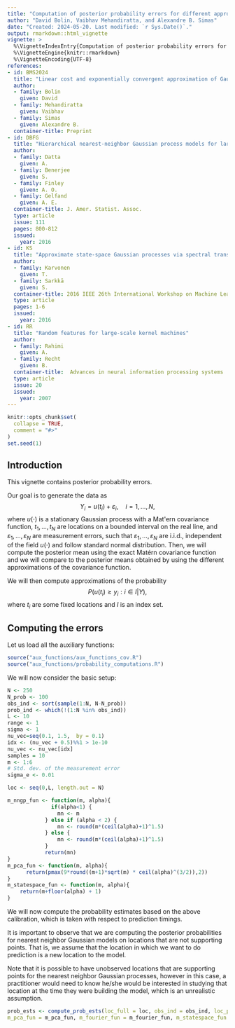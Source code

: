 ```yaml
---
title: "Computation of posterior probability errors for different approximations of the Matérn covariance function"
author: "David Bolin, Vaibhav Mehandiratta, and Alexandre B. Simas"
date: "Created: 2024-05-20. Last modified: `r Sys.Date()`."
output: rmarkdown::html_vignette
vignette: >
  %\VignetteIndexEntry{Computation of posterior probability errors for different approximations of the Matérn covariance function}
  %\VignetteEngine{knitr::rmarkdown}
  %\VignetteEncoding{UTF-8}
references:
- id: BMS2024
  title: "Linear cost and exponentially convergent approximation of Gaussian Matérn stochastic processes"
  author:
  - family: Bolin
    given: David
  - family: Mehandiratta
    given: Vaibhav
  - family: Simas
    given: Alexandre B.
  container-title: Preprint
- id: DBFG
  title: "Hierarchical nearest-neighbor Gaussian process models for large geostatistical datasets"
  author:
  - family: Datta
    given: A.
  - family: Benerjee
    given: S. 
  - family: Finley
    given: A. O.
  - family: Gelfand
    given: A. E.
  container-title: J. Amer. Statist. Assoc.
  type: article
  issue: 111
  pages: 800-812
  issued:
    year: 2016
- id: KS
  title: "Approximate state-space Gaussian processes via spectral transformation"
  author:
  - family: Karvonen
    given: T.
  - family: Sarkkä
    given: S. 
  container-title: 2016 IEEE 26th International Workshop on Machine Learning for Signal Processing (MLSP)
  type: article
  pages: 1-6
  issued:
    year: 2016
- id: RR
  title: "Random features for large-scale kernel machines"
  author:
  - family: Rahimi
    given: A.
  - family: Recht
    given: B.
  container-title:  Advances in neural information processing systems
  type: article
  issue: 20
  issued:
    year: 2007
---
```


```r
knitr::opts_chunk$set(
  collapse = TRUE,
  comment = "#>"
)
set.seed(1)
```

## Introduction

This vignette contains posterior probability errors.

Our goal is to generate the data as 
$$Y_i = u(t_i) + \varepsilon_i,\quad i=1,\ldots,N,$$
where $u(\cdot)$ is a stationary Gaussian process with a Mat\'ern covariance function, $t_1,\ldots,t_N$ are locations on a bounded interval on the real line, and $\varepsilon_1,\ldots,\varepsilon_N$ are measurement errors, such that $\varepsilon_1,\ldots,\varepsilon_N$ are i.i.d., independent of the field $u(\cdot)$ and follow standard normal distribution. Then, we will compute the posterior mean using the exact Matérn covariance function and we will compare to the posterior means obtained by using the different approximations of the covariance function.

We will then compute approximations of the probability
$$P(u(t_i)  \geq y_i: i\in I | Y),$$
where $t_i$ are some fixed locations and $I$ is an index set.

## Computing the errors

Let us load all the auxiliary functions:

```r
source("aux_functions/aux_functions_cov.R")
source("aux_functions/probability_computations.R")
```

We will now consider the basic setup:

```r
N <- 250
N_prob <- 100
obs_ind <- sort(sample(1:N, N-N_prob))
prob_ind <- which(!(1:N %in% obs_ind))
L <- 10
range <- 1
sigma <- 1
nu_vec=seq(0.1, 1.5,  by = 0.1)
idx <- (nu_vec + 0.5)%%1 > 1e-10
nu_vec <- nu_vec[idx]
samples = 10
m <- 1:6
# Std. dev. of the measurement error
sigma_e <- 0.01

loc <- seq(0,L, length.out = N)

m_nngp_fun <- function(m, alpha){
              if(alpha<1) {
                mn <- m
            } else if (alpha < 2) {
                mn <- round(m*(ceil(alpha)+1)^1.5)    
            } else {
                mn <- round(m*(ceil(alpha)+1)^1.5)
            }
            return(mn)
} 
m_pca_fun <- function(m, alpha){
      return(pmax(9*round((m+1)*sqrt(m) * ceil(alpha)^(3/2)),2))
}
m_statespace_fun <- function(m, alpha){
    return(m+floor(alpha) + 1)
}
```

We will now compute the probability estimates based on the above calibration, which is taken with respect to prediction timings.

It is important to observe that we are computing the posterior probabilities for nearest neighbor Gaussian models on locations that are not supporting points. That is, we assume that the location in which we want to do prediction is a new location to the model.

Note that it is possible to have unobserved locations that are supporting points for the nearest neighbor Gaussian processes, however in this case, a practitioner would need to know he/she would be interested in studying that location at the time they were building the model, which is an unrealistic assumption.

```r
prob_ests <- compute_prob_ests(loc_full = loc, obs_ind = obs_ind, loc_prob_idx = prob_ind, L_statespace = L, range = range, sigma = sigma, nu_vec = nu_vec, sigma_e = sigma_e, m_rat = m, m_nngp_fun = m_nngp_fun, 
m_pca_fun = m_pca_fun, m_fourier_fun = m_fourier_fun, m_statespace_fun = m_statespace_fun, samples = 10)
```